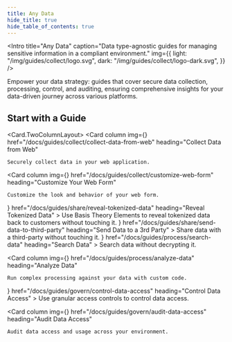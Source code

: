 ```yaml
---
title: Any Data
hide_title: true
hide_table_of_contents: true
---
```



<Intro
  title="Any Data"
  caption="Data type-agnostic guides for managing sensitive information in a compliant environment."
  img={{
    light: "/img/guides/collect/logo.svg",
    dark: "/img/guides/collect/logo-dark.svg",
  }}
/>

Empower your data strategy: guides that cover secure data collection, processing, control, and auditing, ensuring comprehensive insights for your data-driven journey across various platforms.

## Start with a Guide

<Card.TwoColumnLayout>
  <Card
    column
    img={<Collect />}
    href="/docs/guides/collect/collect-data-from-web"
    heading="Collect Data from Web"
  >
    Securely collect data in your web application.
  </Card>

  <Card
    column
    img={<Collect />}
    href="/docs/guides/collect/customize-web-form"
    heading="Customize Your Web Form"
  >
    Customize the look and behavior of your web form.
  </Card>
  <Card
    column
    img={<Share />}
    href="/docs/guides/share/reveal-tokenized-data"
    heading="Reveal Tokenized Data"
  >
    Use Basis Theory Elements to reveal tokenized data back to customers without touching it.
  </Card>
  <Card
    column
    img={<Share />}
    href="/docs/guides/share/send-data-to-third-party"
    heading="Send Data to a 3rd Party"
  >
    Share data with a third-party without touching it.
  </Card>
  <Card
    column
    img={<Process />}
    href="/docs/guides/process/search-data"
    heading="Search Data"
  >
    Search data without decrypting it.
  </Card>

  <Card
    column
    img={<Process />}
    href="/docs/guides/process/analyze-data"
    heading="Analyze Data"
  >
    Run complex processing against your data with custom code.
  </Card>
  <Card
    column
    img={<Govern />}
    href="/docs/guides/govern/control-data-access"
    heading="Control Data Access"
  >
    Use granular access controls to control data access.
  </Card>

  <Card
    column
    img={<Govern />}
    href="/docs/guides/govern/audit-data-access"
    heading="Audit Data Access"
  >
    Audit data access and usage across your environment.
  </Card>
</Card.TwoColumnLayout>
